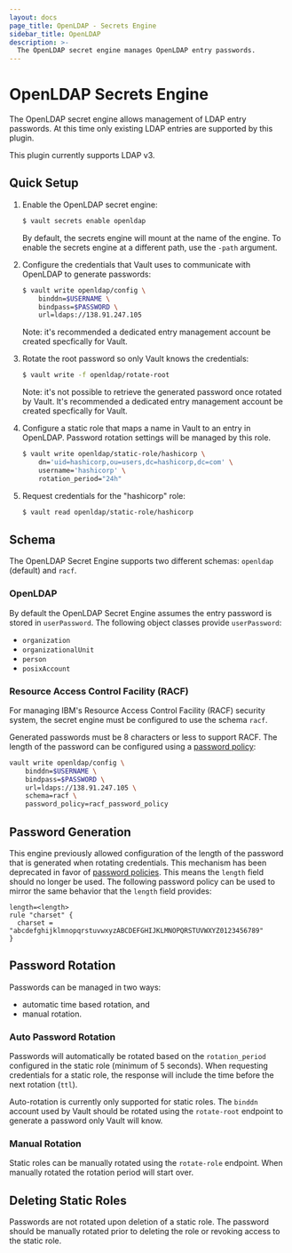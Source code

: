```yaml
---
layout: docs
page_title: OpenLDAP - Secrets Engine
sidebar_title: OpenLDAP
description: >-
  The OpenLDAP secret engine manages OpenLDAP entry passwords.
---
```


# OpenLDAP Secrets Engine

The OpenLDAP secret engine allows management of LDAP entry passwords. At this time
only existing LDAP entries are supported by this plugin.

This plugin currently supports LDAP v3.

## Quick Setup

1. Enable the OpenLDAP secret engine:

   ```sh
   $ vault secrets enable openldap
   ```

   By default, the secrets engine will mount at the name of the engine. To
   enable the secrets engine at a different path, use the `-path` argument.

2. Configure the credentials that Vault uses to communicate with OpenLDAP
   to generate passwords:

   ```sh
   $ vault write openldap/config \
       binddn=$USERNAME \
       bindpass=$PASSWORD \
       url=ldaps://138.91.247.105
   ```

   Note: it's recommended a dedicated entry management account be created specfically for Vault.

3. Rotate the root password so only Vault knows the credentials:

   ```sh
   $ vault write -f openldap/rotate-root
   ```

   Note: it's not possible to retrieve the generated password once rotated by Vault.
   It's recommended a dedicated entry management account be created specfically for Vault.

4. Configure a static role that maps a name in Vault to an entry in OpenLDAP.
   Password rotation settings will be managed by this role.

   ```sh
   $ vault write openldap/static-role/hashicorp \
       dn='uid=hashicorp,ou=users,dc=hashicorp,dc=com' \
       username='hashicorp' \
       rotation_period="24h"
   ```

5. Request credentials for the "hashicorp" role:

   ```sh
   $ vault read openldap/static-role/hashicorp
   ```

## Schema

The OpenLDAP Secret Engine supports two different schemas: `openldap` (default) and
`racf`.

### OpenLDAP

By default the OpenLDAP Secret Engine assumes the entry password is stored in `userPassword`.
The following object classes provide `userPassword`:

- `organization`
- `organizationalUnit`
- `person`
- `posixAccount`

### Resource Access Control Facility (RACF)

For managing IBM's Resource Access Control Facility (RACF) security system, the secret
engine must be configured to use the schema `racf`.

Generated passwords must be 8 characters or less to support RACF. The length of the
password can be configured using a [password policy](/docs/concepts/password-policies):

```bash
vault write openldap/config \
	binddn=$USERNAME \
	bindpass=$PASSWORD \
	url=ldaps://138.91.247.105 \
	schema=racf \
	password_policy=racf_password_policy
```

## Password Generation

This engine previously allowed configuration of the length of the password that is generated
when rotating credentials. This mechanism has been deprecated in favor of
[password policies](/docs/concepts/password-policies). This means the `length` field should
no longer be used. The following password policy can be used to mirror the same behavior
that the `length` field provides:

```hcl
length=<length>
rule "charset" {
  charset = "abcdefghijklmnopqrstuvwxyzABCDEFGHIJKLMNOPQRSTUVWXYZ0123456789"
}
```

## Password Rotation

Passwords can be managed in two ways:

- automatic time based rotation, and
- manual rotation.

### Auto Password Rotation

Passwords will automatically be rotated based on the `rotation_period` configured
in the static role (minimum of 5 seconds). When requesting credentials for a static
role, the response will include the time before the next rotation (`ttl`).

Auto-rotation is currently only supported for static roles. The `binddn` account used
by Vault should be rotated using the `rotate-root` endpoint to generate a password
only Vault will know.

### Manual Rotation

Static roles can be manually rotated using the `rotate-role` endpoint. When manually
rotated the rotation period will start over.

## Deleting Static Roles

Passwords are not rotated upon deletion of a static role. The password should be manually
rotated prior to deleting the role or revoking access to the static role.
